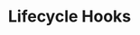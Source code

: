 ---
id: "vue_tf_med_006"
questionType: "TRUE_FALSE"
title: "Lifecycle Hooks"
statement: "The created hook is called after the component is mounted."
difficulty: "MEDIUM"
category: "Vue"
correctAnswer: false
explanation: "created is called before mounting, after data observation setup."
---